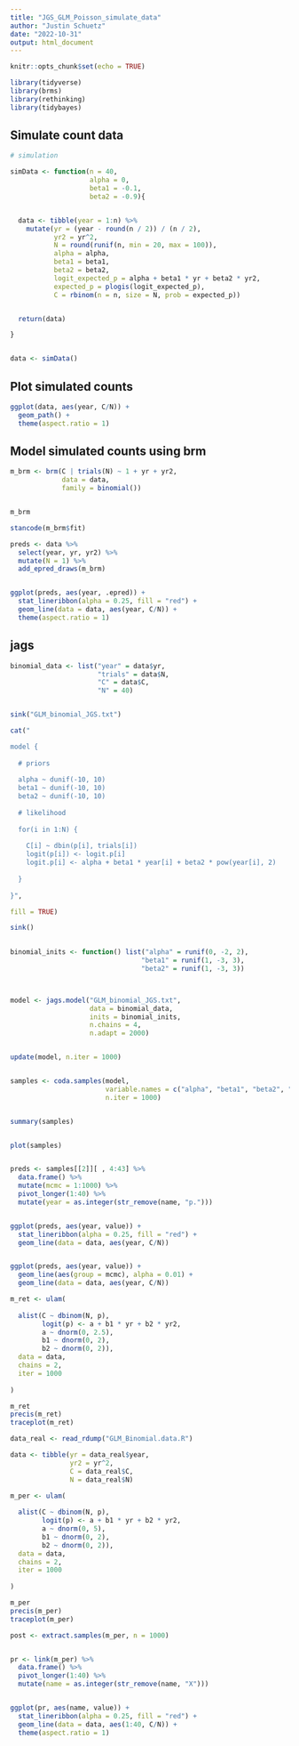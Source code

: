 ```yaml
---
title: "JGS_GLM_Poisson_simulate_data"
author: "Justin Schuetz"
date: "2022-10-31"
output: html_document
---
```


```r

knitr::opts_chunk$set(echo = TRUE)

```

```r

library(tidyverse)
library(brms)
library(rethinking)
library(tidybayes)

```

## Simulate count data 

```r

# simulation

simData <- function(n = 40,
                    alpha = 0,
                    beta1 = -0.1,
                    beta2 = -0.9){


  data <- tibble(year = 1:n) %>%
    mutate(yr = (year - round(n / 2)) / (n / 2),
           yr2 = yr^2,
           N = round(runif(n, min = 20, max = 100)),
           alpha = alpha,
           beta1 = beta1,
           beta2 = beta2,
           logit_expected_p = alpha + beta1 * yr + beta2 * yr2,
           expected_p = plogis(logit_expected_p),
           C = rbinom(n = n, size = N, prob = expected_p))


  return(data)

}


data <- simData()


```

## Plot simulated counts

```r

ggplot(data, aes(year, C/N)) +
  geom_path() +
  theme(aspect.ratio = 1)


```

## Model simulated counts using brm

```r

m_brm <- brm(C | trials(N) ~ 1 + yr + yr2,
             data = data,
             family = binomial())


m_brm


```

```r

stancode(m_brm$fit)

```


```r

preds <- data %>%
  select(year, yr, yr2) %>%
  mutate(N = 1) %>%
  add_epred_draws(m_brm)


ggplot(preds, aes(year, .epred)) +
  stat_lineribbon(alpha = 0.25, fill = "red") +
  geom_line(data = data, aes(year, C/N)) +
  theme(aspect.ratio = 1)

```

## jags

```r


binomial_data <- list("year" = data$yr,
                      "trials" = data$N,
                      "C" = data$C,
                      "N" = 40)


sink("GLM_binomial_JGS.txt")

cat("

model {
    
  # priors
    
  alpha ~ dunif(-10, 10)
  beta1 ~ dunif(-10, 10)
  beta2 ~ dunif(-10, 10)
    
  # likelihood
    
  for(i in 1:N) {
    
    C[i] ~ dbin(p[i], trials[i])
    logit(p[i]) <- logit.p[i]
    logit.p[i] <- alpha + beta1 * year[i] + beta2 * pow(year[i], 2)
      
  }
    
}", 

fill = TRUE)

sink()
    

binomial_inits <- function() list("alpha" = runif(0, -2, 2), 
                                 "beta1" = runif(1, -3, 3), 
                                 "beta2" = runif(1, -3, 3))



model <- jags.model("GLM_binomial_JGS.txt", 
                    data = binomial_data, 
                    inits = binomial_inits, 
                    n.chains = 4,
                    n.adapt = 2000)


update(model, n.iter = 1000)


samples <- coda.samples(model, 
                        variable.names = c("alpha", "beta1", "beta2", "p"),
                        n.iter = 1000)


summary(samples)


plot(samples)


preds <- samples[[2]][ , 4:43] %>%
  data.frame() %>%
  mutate(mcmc = 1:1000) %>%
  pivot_longer(1:40) %>%
  mutate(year = as.integer(str_remove(name, "p.")))


ggplot(preds, aes(year, value)) +
  stat_lineribbon(alpha = 0.25, fill = "red") +
  geom_line(data = data, aes(year, C/N))


ggplot(preds, aes(year, value)) +
  geom_line(aes(group = mcmc), alpha = 0.01) +
  geom_line(data = data, aes(year, C/N))


```


```r

m_ret <- ulam(
  
  alist(C ~ dbinom(N, p),
        logit(p) <- a + b1 * yr + b2 * yr2,
        a ~ dnorm(0, 2.5),
        b1 ~ dnorm(0, 2),
        b2 ~ dnorm(0, 2)),
  data = data, 
  chains = 2,
  iter = 1000
  
)

m_ret
precis(m_ret)
traceplot(m_ret)

```


```r

data_real <- read_rdump("GLM_Binomial.data.R")

data <- tibble(yr = data_real$year,
               yr2 = yr^2,
               C = data_real$C,
               N = data_real$N)

m_per <- ulam(
  
  alist(C ~ dbinom(N, p),
        logit(p) <- a + b1 * yr + b2 * yr2,
        a ~ dnorm(0, 5),
        b1 ~ dnorm(0, 2),
        b2 ~ dnorm(0, 2)),
  data = data, 
  chains = 2,
  iter = 1000
  
)

m_per
precis(m_per)
traceplot(m_per)

post <- extract.samples(m_per, n = 1000)


pr <- link(m_per) %>%
  data.frame() %>%
  pivot_longer(1:40) %>%
  mutate(name = as.integer(str_remove(name, "X")))


ggplot(pr, aes(name, value)) +
  stat_lineribbon(alpha = 0.25, fill = "red") +
  geom_line(data = data, aes(1:40, C/N)) +
  theme(aspect.ratio = 1)


```

